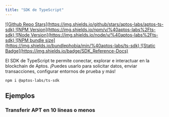 ```yaml
---
title: "SDK de TypeScript"
---
```




<div className="flex gap-2 mt-6 flex-wrap">
  <a target="_blank" href="https://github.com/aptos-labs/aptos-ts-sdk">
    ![Github Repo Stars](https://img.shields.io/github/stars/aptos-labs/aptos-ts-sdk)
  </a>

  <a target="_blank" href="https://www.npmjs.com/package/@aptos-labs/ts-sdk">
    ![NPM Version](https://img.shields.io/npm/v/%40aptos-labs%2Fts-sdk)
  </a>

  <a target="_blank" href="https://www.npmjs.com/package/@aptos-labs/ts-sdk">
    ![Node Version](https://img.shields.io/node/v/%40aptos-labs%2Fts-sdk)
  </a>

  <a target="_blank" href="https://www.npmjs.com/package/@aptos-labs/ts-sdk">
    ![NPM bundle size](https://img.shields.io/bundlephobia/min/%40aptos-labs/ts-sdk)
  </a>

  <a target="_blank" href="https://aptos-labs.github.io/aptos-ts-sdk/@aptos-labs/ts-sdk-latest">
    ![Static Badge](https://img.shields.io/badge/SDK_Reference-Docs)
  </a>
</div>

El SDK de TypeScript te permite conectar, explorar e interactuar en la blockchain de Aptos. ¡Puedes usarlo para solicitar datos, enviar transacciones, configurar entornos de prueba y más!

```shellscript npm2yarn
npm i @aptos-labs/ts-sdk
```

## Ejemplos

<CardGrid>
  <LinkCard href="/es/build/sdks/ts-sdk/quickstart" title="Inicio Rápido" description="Ve el inicio rápido para obtener una demo funcional en < 5 minutos" />

  <LinkCard href="https://github.com/aptos-labs/aptos-ts-sdk/tree/main/examples/typescript" title="20+ Ejemplos" description="Explora todos los ejemplos de TypeScript proporcionados en el repositorio del SDK" target="_blank" />

  <LinkCard href="https://github.com/aptos-labs/aptos-ts-sdk/tree/main/tests/e2e" title="Pruebas Integrales" description="Ve pruebas de extremo a extremo que demuestran cómo usar cada característica del SDK" target="_blank" />
</CardGrid>

### Transferir APT en 10 líneas o menos

<RemoteCodeblock permalink="https://github.com/aptos-labs/aptos-ts-sdk/blob/bcde1e3af2f09615015c774fb0c2f5206377346e/examples/typescript/simple_transfer.ts#L77-L91" />

